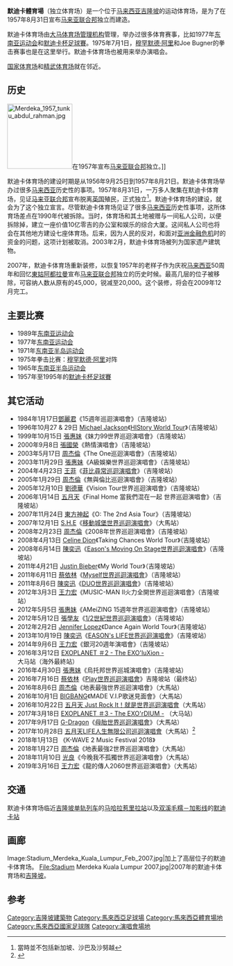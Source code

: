 {{Infobox Stadium 
| stadium_name = 默迪卡體育場
| nickname = 
| image = [[Image:Stadium_Merdeka_Complete.jpg|300px]]
| location = {{MYS}}[[吉隆坡|吉隆坡]] 
| map_type =Malaysia Kuala Lumpur central
| map_size =250
| map_caption =默迪卡體育場在[[吉隆坡|吉隆坡]]市区的位置
| geo =
| latitude =3.139086
| longitude =101.700581
| label = 默迪卡体育场
| broke_ground = 1956年9月25日
| built = 1956年9月25日 - 1957年8月21日
| opened = 1957年8月30日
| renovated =2007年 - 2009年
| owner = [[国民投资机构|国民投资机构]]
| surface = [[草地球场|草地球场]]，[[跑道|跑道]]
| construction_cost = 
| project_manager    = {{le|斯坦利·爱德华·裘斯|Stanley Edward Jewkes}}
| architect = [[马来西亚工程局|马来西亚工程局]]（JKR）
| former_names = 
| tenants = 前[[马来西亚国家足球队|马来西亚国家足球队]]<br />[[东南亚运动会|东南亚运动会]]（[[1965_东南亚半岛运动会|1965]]，[[1971_东南亚半岛运动会|1971]]，[[1977_东南亚运动会|1977]]）<br />[[吉隆坡足球協會|吉隆坡足球協會]]
| seating_capacity = 20,000（[[足球|足球]]）
}}
'''默迪卡體育場'''（独立体育场）是一个位于[[马来西亚|马来西亚]][[吉隆坡|吉隆坡]]的运动体育场，是为了在1957年8月31日宣布[[马来亚联合邦|马来亚联合邦]]独立而建造。

默迪卡体育场由[[大马体育场管理机构|大马体育场管理机构]]管理，举办过很多体育赛事，比如1977年[[东南亚运动会|东南亚运动会]]和[[默迪卡杯足球賽|默迪卡杯足球賽]]。1975年7月1日，[[穆罕默德·阿里|穆罕默德·阿里]]和Joe Bugner的拳击赛事也是在这里举行。默迪卡体育场也被用来举办演唱会。

[[武吉加里尔国家体育场|国家体育场]]和[[精武体育场|精武体育场]]就在邻近。

==历史==
[[File:Merdeka_1957_tunku_abdul_rahman.jpg|150px]]在1957年宣布[[马来亚联合邦|马来亚联合邦]]独立。]]

默迪卡体育场的建设时期是从1956年9月25日到1957年8月21日。默迪卡体育场举办过很多[[马来西亚|马来西亚]]历史性的事项。1957年8月31日，一万多人聚集在默迪卡体育场，见证[[马来亚联合邦|马来亚联合邦]]宣布脱离[[英国|英国]]殖民，正式独立<ref>當時並不包括新加坡、沙巴及沙努越</ref>。默迪卡体育场的建设，就会为了这个独立宣言。尽管默迪卡体育场见证了很多[[马来西亚|马来西亚]]历史性事项，这所体育场差点在1990年代被拆除。当时，体育场和其土地被赠与一间私人公司，以便拆除掉，建立一座价值10亿零吉的办公室和娱乐的综合大厦。这间私人公司也将会在其他地方建设七座体育场。后来，因为人民的反对，和面对[[亚洲金融危机|亚洲金融危机]]时的资金的问题，这项计划被取消。2003年2月，默迪卡体育场被列为国家遗产建筑物。

2007年，默迪卡体育场重新装修，以恢复1957年的老样子作为庆祝[[马来西亚|马来西亚]]50周年和回忆[[東姑阿都拉曼|東姑阿都拉曼]]宣布[[马来亚联合邦|马来亚联合邦]]独立的历史时候。最高几层的位子被移除，可容纳人数从原有的45,000，锐减至20,000。这个装修，将会在2009年12月完工。

== 主要比赛 ==
*1989年[[东南亚运动会|东南亚运动会]]
*1977年[[东南亚运动会|东南亚运动会]]
*1971年[[东南亚半岛运动会|东南亚半岛运动会]]
*1975年拳击比赛：[[穆罕默德·阿里|穆罕默德·阿里]]对阵{{le|乔·布格纳|Joe Bugner}}
*1965年[[东南亚半岛运动会|东南亚半岛运动会]]
*1957年至1995年的[[默迪卡杯足球賽|默迪卡杯足球賽]]

== 其它活动 ==
*1984年1月17日[[鄧麗君|鄧麗君]]《15週年巡迴演唱會》（吉隆坡站）
*1996年10月27 & 29日 [[迈克尔·杰克逊|Michael Jackson]]《[[HIStory世界巡迴演唱會|HIStory World Tour]]》（吉隆坡站）
*1999年10月15日 [[張惠妹|張惠妹]]《妹力99世界巡迴演唱會》（吉隆坡站）
*2000年9月8日 [[張國榮|張國榮]]《熱情演唱會》（吉隆坡站）
*2003年5月17日 [[周杰倫|周杰倫]]《The One巡迴演唱會》（吉隆坡站）
*2003年11月29日 [[張惠妹|張惠妹]]《A級娛樂世界巡迴演唱會》（吉隆坡站）
*2004年4月23日 [[王菲|王菲]]《[[菲比尋常|菲比尋常巡迴演唱會]]》（吉隆坡站）
*2005年1月29日 [[周杰倫|周杰倫]]《無與倫比巡迴演唱會》（吉隆坡站）
*2005年12月10日 [[劉德華|劉德華]]《Vision Tour世界巡迴演唱會》（吉隆坡站）
*2006年1月14日 [[五月天|五月天]]《Final Home 當我們混在一起 世界巡迴演唱會》（吉隆坡站）
*2007年11月24日 [[東方神起|東方神起]]《O: The 2nd Asia Tour》（吉隆坡站）
*2007年12月1日 [[S.H.E|S.H.E]]《[[移動城堡世界巡迴演唱會|移動城堡世界巡迴演唱會]]》（大馬站）
*2008年2月23日 [[周杰倫|周杰倫]]《2008年世界巡迴演唱會》（吉隆坡站）
*2008年4月13日 [[席琳·狄翁|Celine Dion]]《Taking Chances World Tour》（吉隆坡站）
*2008年6月14日 [[陳奕迅|陳奕迅]]《[[Eason's_Moving_On_Stage世界巡迴演唱會|Eason's Moving On Stage世界巡迴演唱會]]》（吉隆坡站）
*2011年4月21日 [[贾斯汀·比伯|Justin Bieber]]《My World Tour》（吉隆坡站）
*2011年6月11日 [[蔡依林|蔡依林]]《[[Myself世界巡迴演唱會|Myself世界巡迴演唱會]]》（吉隆坡站）
*2011年8月6日 [[陳奕迅|陳奕迅]]《[[DUO陳奕迅世界巡迴演唱會|DUO世界巡迴演唱會]]》（吉隆坡站）
*2012年3月3日 [[王力宏|王力宏]]《MUSIC-MAN Ⅱ火力全開世界巡迴演唱會》（吉隆坡站）
*2012年5月5日 [[張惠妹|張惠妹]]《AMeiZING 15週年世界巡迴演唱會》（吉隆坡站）
*2012年5月12日 [[張學友|張學友]]《[[張學友1/2世紀世界巡迴演唱會|1/2世紀世界巡迴演唱會]]》（吉隆坡站）
*2012年2月2日 [[珍妮佛·洛佩茲|Jennifer Lopez]]《Dance Again World Tour》（吉隆坡站）
*2013年10月19日 [[陳奕迅|陳奕迅]]《[[EASON's_LIFE世界巡迴演唱會|EASON's LIFE世界巡迴演唱會]]》（吉隆坡站）
*2014年9月6日 [[王力宏|王力宏]]《銀河20週年演唱會》（吉隆坡站）
*2016年3月12日 [[EXOPLANET_＃2_-_The_EXO'luXion_-|EXOPLANET ＃2 - The EXO'luXion -]] 大马站（海外最終站）
*2016年4月30日 [[張惠妹|張惠妹]]《烏托邦世界巡城演唱會》（吉隆坡站）
*2016年7月16日 [[蔡依林|蔡依林]]《[[Play世界巡迴演唱會|Play世界巡迴演唱會]]》吉隆坡站（最终站）
*2016年8月6日 [[周杰倫|周杰倫]]《地表最強世界巡迴演唱會》（大馬站）
*2016年10月1日 [[BIGBANG|BIGBANG]]《MADE V.I.P歌迷見面會》（大馬站）
*2016年10月22日 [[五月天_Just_Rock_It！就是世界巡迴演唱會|五月天 Just Rock It！就是世界巡迴演唱會]]（大馬站）
*2017年3月18日 [[EXOPLANET_＃3_-_The_EXO'rDIUM_-|EXOPLANET ＃3 - The EXO'rDIUM -]] （大马站）
*2017年9月17日 [[G-Dragon|G-Dragon]]《[[母胎世界巡迴演唱會|母胎世界巡迴演唱會]]》（大馬站）
*2017年10月28日 [[五月天|五月天]][[LIFE人生無限公司巡迴演唱會|LIFE人生無限公司巡迴演唱會]]（大馬站）<ref>{{cite news|author=|title= 五月天1028来马　邀粉丝一起「打卡」|url=http://news.seehua.com/?p=262669|accessdate=2017-04-03|newspaper=《[[诗华资讯|诗华资讯]]》|language=zh-tw |date=2017-04-05}}</ref>
*2018年1月13日 《K-WAVE 2 Music Festival 2018》
*2018年1月27日 [[周杰倫|周杰倫]]《地表最強2世界巡迴演唱會》（大馬站）
*2018年11月10日 [[光良|光良]]《今晚我不孤獨世界巡迴演唱會》（大馬站）
*2019年3月16日 [[王力宏|王力宏]]《龍的傳人2060世界巡迴演唱會》（大馬站）

==交通==
默迪卡体育场临近[[吉隆坡单轨列车|吉隆坡单轨列车]]的[[马哈拉惹里拉站|马哈拉惹里拉站]]以及[[双溪毛糯－加影线|双溪毛糯－加影线]]的[[默迪卡站|默迪卡站]]

==画廊==
<gallery>
Image:Stadium_Merdeka_Kuala_Lumpur_Feb_2007.jpg|加上了高层位子的默迪卡体育场。
File:Stadium Merdeka Kuala Lumpur 2007.jpg|2007年的默迪卡体育场和[[吉隆坡|吉隆坡]]。
</gallery>

==参考==
{{Reflist}}

{{coord|3|8|20.71|N|101|42|2.09|E|type:landmark|display=title}}

[[Category:吉隆坡建築物|Category:吉隆坡建築物]]
[[Category:馬來西亞足球場|Category:馬來西亞足球場]]
[[Category:馬來西亞體育場地|Category:馬來西亞體育場地]]
[[Category:馬來西亞國家足球隊|Category:馬來西亞國家足球隊]]
[[Category:演唱會場地|Category:演唱會場地]]